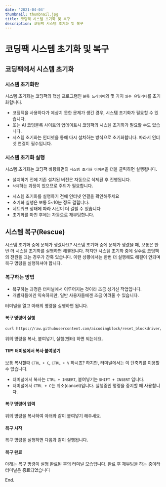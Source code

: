 ```yaml
---
date: '2021-04-04'
thumbnail: thumbnail.jpg
title: 코딩팩 시스템 초기화 및 복구
description: 코딩팩 시스템 초기화 및 복구
---
```


# 코딩팩 시스템 초기화 및 복구

## 코딩팩에서 시스템 초기화

### 시스템 초기화란

시스템 초기화는 코딩팩의 핵심 프로그램인 `블록 드라이버`와 몇 가지 `필수 유틸리티`를 초기화합니다. 

<MdxTextBox>
<ul style={{margin:0}}>
  <li> 코딩팩을 사용하다가 예상치 못한 문제가 생긴 경우, 시스템 초기화가 필요할 수 있습니다.</li>
  <li> 또는 AI 코딩블록 사이트의 업데이트시 코딩팩의 시스템 초기화가 필요할 수도 있습니다.</li>
  <li> 시스템 초기화는 인터넷을 통해 다시 설치하는 방식으로 초기화합니다. 따라서 인터넷 연결이 필수입니다.</li>
</ul>
</MdxTextBox>


### 시스템 초기화 실행

시스템 초기화는 코딩팩 바탕화면의 `시스템 초기화 아이콘`을 더블 클릭하면 실행됩니다.

- 설치하기 전에 기존 설치된 버전은 자동으로 삭제된 후 진행됩니다.
- `삭제`하는 과정이 있으므로 주의가 필요합니다. 

<MdxImageView src="/images/codingpack/reset1.png" caption="바탕화면의 시스템 초기화 더블 클릭"/>

- 시스템 초기화를 실행하기 전에 인터넷 연결을 확인해주세요
- 초기화 실행은 보통 5~10분 정도 걸립니다.
- 네트워크 상태에 따라 시간이 더 걸릴 수 있습니다
- 초기화를 마친 후에는 자동으로 재부팅합니다.

## 시스템 복구(Rescue)

<MdxTextBox>
    <Box sx={{color:'secondary.main', fontWeight:600, mb:1}}>
        시스템 초기화 중에 문제가 생겼나요?
    </Box>
    <Box>
    시스템 초기화 중에 문제가 생겼을 때, 보통은 한번 더 시스템 초기화를 실행하면 해결됩니다.
    하지만 시스템 초기화 중에 실수로 코딩팩의 전원을 끄는 경우가 간혹 있습니다. 
    이런 상황에서는 한번 더 실행해도 해결이 안되며 복구 명령을 실행하셔야 합니다. 
    </Box>
</MdxTextBox>

### 복구하는 방법

- 복구하는 과정은 <DocLink docId="codingpack-how-to-open-terminal">터미널</DocLink>에서 이루어지는 것이라 조금 성가신 작업입니다. 
- 개발자들에겐 익숙하지만, 일반 사용자들에겐 조금 어려울 수 있습니다.

<DocLink docId="codingpack-how-to-open-terminal">터미널</DocLink>을 열고 아래의 명령을 실행하면 됩니다. 

#### 복구 명령어 실행

```bash
curl https://raw.githubusercontent.com/aicodingblock/reset_blockdriver/release/blockDriver/rescue.sh | bash
```

위의 명령을 복사, 붙여넣기, 실행(엔터) 하면 되는데요.

#### TIP! 터미널에서 복사 붙여넣기

보통 복사할때 `CTRL + C`, `CTRL + V` 하시죠? 하지만, 터미널에서는 이 단축키를 이용할 수 없습니다.
- 터미널에서 복사는 `CTRL + INSERT`, 붙여넣기는 `SHIFT + INSERT` 입니다.
- 터미널에서 `CTRL + C`는 취소(cancel)입니다. 실행중인 명령을 중지할 때 사용합니다.

#### 복구 명령어 입력
위의 명령을 복사하여 아래와 같이 붙여넣기 해주세요.
<MdxImageView src="/images/doc/rasp_system_rescue1.png" caption="복구 명령어 입력"/>

#### 복구 시작
복구 명령을 실행하면 다음과 같이 실행됩니다.
<MdxImageView src="/images/doc/rasp_system_rescue2.png" caption="복구 시작"/>

#### 복구 완료
아래는 복구 명령이 실행 완료된 후의 터미널 모습입니다. 완료 후 재부팅을 하는 중이라 터미널은 종료되었습니다
<MdxImageView src="/images/doc/rasp_system_rescue3.png" caption="복구 완료 후 재부팅"/>

End.